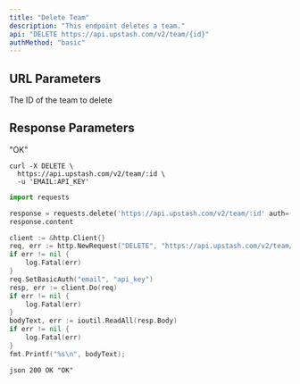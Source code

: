```yaml
---
title: "Delete Team"
description: "This endpoint deletes a team."
api: "DELETE https://api.upstash.com/v2/team/{id}"
authMethod: "basic"
---
```


## URL Parameters

<ParamField path="id" type="string" required>
  The ID of the team to delete
</ParamField>

## Response Parameters

"OK"

<RequestExample>

```shell curl
curl -X DELETE \
  https://api.upstash.com/v2/team/:id \
  -u 'EMAIL:API_KEY'
```

```python Python
import requests

response = requests.delete('https://api.upstash.com/v2/team/:id' auth=('EMAIL', 'API_KEY'))
response.content
```

```go Go
client := &http.Client{}
req, err := http.NewRequest("DELETE", "https://api.upstash.com/v2/team/:id", nil)
if err != nil {
    log.Fatal(err)
}
req.SetBasicAuth("email", "api_key")
resp, err := client.Do(req)
if err != nil {
    log.Fatal(err)
}
bodyText, err := ioutil.ReadAll(resp.Body)
if err != nil {
    log.Fatal(err)
}
fmt.Printf("%s\n", bodyText);
```

</RequestExample>

<ResponseExample>```json 200 OK "OK" ```</ResponseExample>
